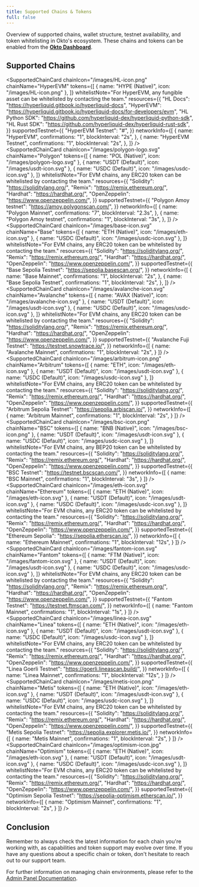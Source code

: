 ```yaml
---
title: Supported Chains & Tokens
full: false
---
```


Overview of supported chains, wallet structure, testnet availability, and token whitelisting in Okto's ecosystem. These chains and tokens can be enabled from the [**Okto Dashboard**](https://dashboard.okto.tech/login).


## Supported Chains

<SupportedChainCard
  chainIcon="/images/HL-icon.png"
  chainName="HyperEVM"
  tokens={[
    { name: "HYPE (Native)", icon: "/images/HL-icon.png" },
  ]}
  whitelistNote="For HyperEVM, any fungible asset can be whitelisted by contacting the team."
  resources={{
    "HL Docs": "https://hyperliquid.gitbook.io/hyperliquid-docs",
    "HyperEVM": "https://hyperliquid.gitbook.io/hyperliquid-docs/for-developers/evm",
    "HL Python SDK": "https://github.com/hyperliquid-dex/hyperliquid-python-sdk",
    "HL Rust SDK": "https://github.com/hyperliquid-dex/hyperliquid-rust-sdk",
  }}
  supportedTestnet={{
    "HyperEVM Testnet": "#",
  }}
  networkInfo={[
    {
      name: "HyperEVM",
      confirmations: "1",
      blockInterval: "2s",
    },
    {
      name: "HyperEVM Testnet",
      confirmations: "1",
      blockInterval: "2s",
    },
  ]}
/>
<br/>
<SupportedChainCard
  chainIcon="/images/polygon-logo.svg"
  chainName="Polygon"
  tokens={[
    { name: "POL (Native)", icon: "/images/polygon-logo.svg" },
    { name: "USDT (Default)", icon: "/images/usdt-icon.svg" },
    { name: "USDC (Default)", icon: "/images/usdc-icon.svg" },
  ]}
  whitelistNote="For EVM chains, any ERC20 token can be whitelisted by contacting the team."
  resources={{
    "Solidity": "https://soliditylang.org/",
    "Remix": "https://remix.ethereum.org/",
    "Hardhat": "https://hardhat.org/",
    "OpenZeppelin": "https://www.openzeppelin.com/",
  }}
  supportedTestnet={{
    "Polygon Amoy testnet": "https://amoy.polygonscan.com/",
  }}
  networkInfo={[
    {
      name: "Polygon Mainnet",
      confirmations: "7",
      blockInterval: "2.3s",
    },
    {
      name: "Polygon Amoy testnet",
      confirmations: "1",
      blockInterval: "3s",
    },
  ]}
/>
<br/>
<SupportedChainCard
  chainIcon="/images/base-icon.svg"
  chainName="Base"
  tokens={[
    { name: "ETH (Native)", icon: "/images/eth-icon.svg" },
    { name: "USDC (Default)", icon: "/images/usdc-icon.svg" },
  ]}
  whitelistNote="For EVM chains, any ERC20 token can be whitelisted by contacting the team."
  resources={{
    "Solidity": "https://soliditylang.org/",
    "Remix": "https://remix.ethereum.org/",
    "Hardhat": "https://hardhat.org/",
    "OpenZeppelin": "https://www.openzeppelin.com/",
  }}
  supportedTestnet={{
    "Base Sepolia Testnet": "https://sepolia.basescan.org/",
  }}
  networkInfo={[
    {
      name: "Base Mainnet",
      confirmations: "1",
      blockInterval: "2s",
    },
    {
      name: "Base Sepolia Testnet",
      confirmations: "1",
      blockInterval: "2s",
    },
  ]}
/>
<br/>
<SupportedChainCard
  chainIcon="/images/avalanche-icon.svg"
  chainName="Avalanche"
  tokens={[
    { name: "AVAX (Native)", icon: "/images/avalanche-icon.svg" },
    { name: "USDT (Default)", icon: "/images/usdt-icon.svg" },
    { name: "USDC (Default)", icon: "/images/usdc-icon.svg" },
  ]}
  whitelistNote="For EVM chains, any ERC20 token can be whitelisted by contacting the team."
  resources={{
    "Solidity": "https://soliditylang.org/",
    "Remix": "https://remix.ethereum.org/",
    "Hardhat": "https://hardhat.org/",
    "OpenZeppelin": "https://www.openzeppelin.com/",
  }}
  supportedTestnet={{
    "Avalanche Fuji Testnet": "https://testnet.snowtrace.io/",
  }}
  networkInfo={[
    {
      name: "Avalanche Mainnet",
      confirmations: "1",
      blockInterval: "2s",
    }
  ]}
/>
<br/>
<SupportedChainCard
  chainIcon="/images/arbitrum-icon.png"
  chainName="Arbitrum"
  tokens={[
    { name: "ETH", icon: "/images/eth-icon.svg" },
    { name: "USDT (Default)", icon: "/images/usdt-icon.svg" },
    { name: "USDC (Default)", icon: "/images/usdc-icon.svg" },
  ]}
  whitelistNote="For EVM chains, any ERC20 token can be whitelisted by contacting the team."
  resources={{
    "Solidity": "https://soliditylang.org/",
    "Remix": "https://remix.ethereum.org/",
    "Hardhat": "https://hardhat.org/",
    "OpenZeppelin": "https://www.openzeppelin.com/",
  }}
  supportedTestnet={{
    "Arbitrum Sepolia Testnet": "https://sepolia.arbiscan.io/",
  }}
  networkInfo={[
    {
      name: "Arbitrum Mainnet",
      confirmations: "1",
      blockInterval: "2s",
    }
  ]}
/>
<br/>
<SupportedChainCard
  chainIcon="/images/bsc-icon.png"
  chainName="BSC"
  tokens={[
    { name: "BNB (Native)", icon: "/images/bsc-icon.png" },
    { name: "USDT (Default)", icon: "/images/usdt-icon.svg" },
    { name: "USDC (Default)", icon: "/images/usdc-icon.svg" },
  ]}
  whitelistNote="For EVM chains, any BEP20 token can be whitelisted by contacting the team."
  resources={{
    "Solidity": "https://soliditylang.org/",
    "Remix": "https://remix.ethereum.org/",
    "Hardhat": "https://hardhat.org/",
    "OpenZeppelin": "https://www.openzeppelin.com/",
  }}
  supportedTestnet={{
    "BSC Testnet": "https://testnet.bscscan.com/",
  }}
  networkInfo={[
    {
      name: "BSC Mainnet",
      confirmations: "1",
      blockInterval: "3s",
    }
  ]}
/>
<br/>
<SupportedChainCard
  chainIcon="/images/eth-icon.svg"
  chainName="Ethereum"
  tokens={[
    { name: "ETH (Native)", icon: "/images/eth-icon.svg" },
    { name: "USDT (Default)", icon: "/images/usdt-icon.svg" },
    { name: "USDC (Default)", icon: "/images/usdc-icon.svg" },
  ]}
  whitelistNote="For EVM chains, any ERC20 token can be whitelisted by contacting the team."
  resources={{
    "Solidity": "https://soliditylang.org/",
    "Remix": "https://remix.ethereum.org/",
    "Hardhat": "https://hardhat.org/",
    "OpenZeppelin": "https://www.openzeppelin.com/",
  }}
  supportedTestnet={{
    "Ethereum Sepolia": "https://sepolia.etherscan.io/",
  }}
  networkInfo={[
    {
      name: "Ethereum Mainnet",
      confirmations: "1",
      blockInterval: "12s",
    }
  ]}
/>
<br/>
<SupportedChainCard
  chainIcon="/images/fantom-icon.svg"
  chainName="Fantom"
  tokens={[
    { name: "FTM (Native)", icon: "/images/fantom-icon.svg" },
    { name: "USDT (Default)", icon: "/images/usdt-icon.svg" },
    { name: "USDC (Default)", icon: "/images/usdc-icon.svg" },
  ]}
  whitelistNote="For EVM chains, any ERC20 token can be whitelisted by contacting the team."
  resources={{
    "Solidity": "https://soliditylang.org/",
    "Remix": "https://remix.ethereum.org/",
    "Hardhat": "https://hardhat.org/",
    "OpenZeppelin": "https://www.openzeppelin.com/",
  }}
  supportedTestnet={{
    "Fantom Testnet": "https://testnet.ftmscan.com/",
  }}
  networkInfo={[
    {
      name: "Fantom Mainnet",
      confirmations: "1",
      blockInterval: "1s",
    }
  ]}
/>
<br/>
<SupportedChainCard
  chainIcon="/images/linea-icon.svg"
  chainName="Linea"
  tokens={[
    { name: "ETH (Native)", icon: "/images/eth-icon.svg" },
    { name: "USDT (Default)", icon: "/images/usdt-icon.svg" },
    { name: "USDC (Default)", icon: "/images/usdc-icon.svg" },
  ]}
  whitelistNote="For EVM chains, any ERC20 token can be whitelisted by contacting the team."
  resources={{
    "Solidity": "https://soliditylang.org/",
    "Remix": "https://remix.ethereum.org/",
    "Hardhat": "https://hardhat.org/",
    "OpenZeppelin": "https://www.openzeppelin.com/",
  }}
  supportedTestnet={{
    "Linea Goerli Testnet": "https://goerli.lineascan.build/",
  }}
  networkInfo={[
    {
      name: "Linea Mainnet",
      confirmations: "1",
      blockInterval: "12s",
    }
  ]}
/>
<br/>
<SupportedChainCard
  chainIcon="/images/metis-icon.png"
  chainName="Metis"
  tokens={[
    { name: "ETH (Native)", icon: "/images/eth-icon.svg" },
    { name: "USDT (Default)", icon: "/images/usdt-icon.svg" },
    { name: "USDC (Default)", icon: "/images/usdc-icon.svg" },
  ]}
  whitelistNote="For EVM chains, any ERC20 token can be whitelisted by contacting the team."
  resources={{
    "Solidity": "https://soliditylang.org/",
    "Remix": "https://remix.ethereum.org/",
    "Hardhat": "https://hardhat.org/",
    "OpenZeppelin": "https://www.openzeppelin.com/",
  }}
  supportedTestnet={{
    "Metis Sepolia Testnet": "https://sepolia.explorer.metis.io/",
  }}
  networkInfo={[
    {
      name: "Metis Mainnet",
      confirmations: "1",
      blockInterval: "2s",
    }
  ]}
/>
<br/>
<SupportedChainCard
  chainIcon="/images/optimism-icon.jpg"
  chainName="Optimism"
  tokens={[
    { name: "ETH (Native)", icon: "/images/eth-icon.svg" },
    { name: "USDT (Default)", icon: "/images/usdt-icon.svg" },
    { name: "USDC (Default)", icon: "/images/usdc-icon.svg" },
  ]}
  whitelistNote="For EVM chains, any ERC20 token can be whitelisted by contacting the team."
  resources={{
    "Solidity": "https://soliditylang.org/",
    "Remix": "https://remix.ethereum.org/",
    "Hardhat": "https://hardhat.org/",
    "OpenZeppelin": "https://www.openzeppelin.com/",
  }}
  supportedTestnet={{
    "Optimism Sepolia Testnet": "https://sepolia-optimism.etherscan.io/",
  }}
  networkInfo={[
    {
      name: "Optimism Mainnet",
      confirmations: "1",
      blockInterval: "2s",
    }
  ]}
/>
<br/>

## Conclusion

Remember to always check the latest information for each chain you're working with, as capabilities and token support may evolve over time. If you have any questions about a specific chain or token, don't hesitate to reach out to our support team.

For further information on managing chain environments, please refer to the [Admin Panel Documentation](/docs/developer-admin-dashboard/overview).
